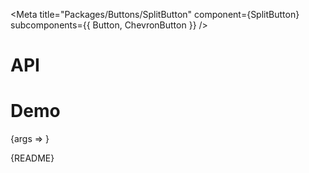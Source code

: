 
<Meta
  title="Packages/Buttons/SplitButton"
  component={SplitButton}
  subcomponents={{ Button, ChevronButton }}
/>

# API

<ArgsTable />

# Demo

<Canvas>
  <Story
    name="SplitButton"
    args={{ 'aria-label': 'Label', children: 'Text' }}
    argTypes={{
      children: { table: { category: 'Button' } },
      disabled: { control: 'boolean', table: { category: 'Button' } },
      isBasic: { control: 'boolean', table: { category: 'Button' } },
      isDanger: { control: 'boolean', table: { category: 'Button' } },
      isNeutral: { control: 'boolean', table: { category: 'Button' } },
      isPill: { control: 'boolean', table: { category: 'Button' } },
      isPrimary: { control: 'boolean', table: { category: 'Button' } },
      size: {
        control: 'radio',
        options: ['small', 'medium', 'large'],
        table: { category: 'Button' }
      },
      'aria-label': { table: { category: 'ChevronButton' } },
      isRotated: { control: 'boolean', table: { category: 'ChevronButton' } }
    }}
    parameters={{
      design: {
        allowFullscreen: true,
        type: 'figma',
        url: 'https://www.figma.com/file/6g87L4FdKZTA3knt3Rsfdx/Garden?node-id=1496%3A28676'
      }
    }}
  >
    {args => <SplitButtonStory {...args} />}
  </Story>
</Canvas>

<Markdown>{README}</Markdown>
